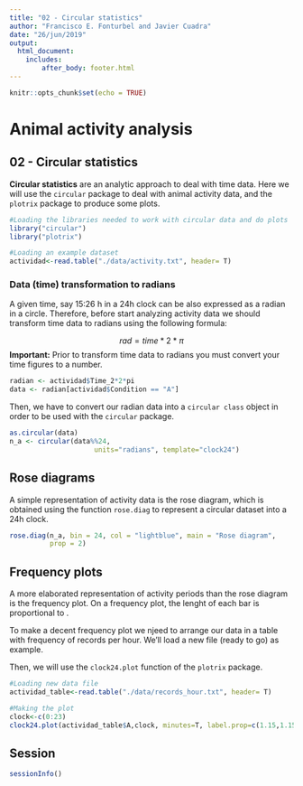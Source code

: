 ```yaml
---
title: "02 - Circular statistics"
author: "Francisco E. Fonturbel and Javier Cuadra"
date: "26/jun/2019"
output: 
  html_document:
    includes:
        after_body: footer.html
---
```


```r
knitr::opts_chunk$set(echo = TRUE)
```



# Animal activity analysis

## 02 - Circular statistics

**Circular statistics** are an analytic approach to deal with time data. Here we will use the `circular` package to deal with animal activity data, and the `plotrix` package to produce some plots.

```r
#Loading the libraries needed to work with circular data and do plots
library("circular")
library("plotrix")

#Loading an example dataset
actividad<-read.table("./data/activity.txt", header= T)
```


### Data (time) transformation to radians

A given time, say 15:26 h in a 24h clock can be also expressed as a radian in a circle. Therefore, before start analyzing activity data we should transform time data to radians using the following formula:

$$
rad=time*2*{\pi}
$$
**Important:** Prior to transform time data to radians you must convert your time figures to a number.

```r
radian <- actividad$Time_2*2*pi
data <- radian[actividad$Condition == "A"]
```

Then, we have to convert our radian data into a `circular class` object in order to be used with the `circular` package.

```r

as.circular(data)
n_a <- circular(data%%24, 
                     units="radians", template="clock24")

```

## Rose diagrams

A simple representation of activity data is the rose diagram, which is obtained using the function `rose.diag` to represent a circular dataset into a 24h clock.

```r
rose.diag(n_a, bin = 24, col = "lightblue", main = "Rose diagram", 
          prop = 2)
```

## Frequency plots

A more elaborated representation of activity periods than the rose diagram is the frequency plot. On a frequency plot, the lenght of each bar is proportional to .

To make a decent frequency plot we njeed to arrange our data in a table with frequency of records per hour. We'll load a new file (ready to go) as example.

Then, we will use the `clock24.plot` function of the `plotrix` package.

```r
#Loading new data file
actividad_table<-read.table("./data/records_hour.txt", header= T)

#Making the plot
clock<-c(0:23) 
clock24.plot(actividad_table$A,clock, minutes=T, label.prop=c(1.15,1.15),show.grid.labels = 3,  show.grid=T, grid.bg="white", grid.left=T,grid.col="black",rad.col="black", rp.type="r",lwd=10,line.col="blue",lty=1, main="",add=F)


```


## Session

```r
sessionInfo()
```